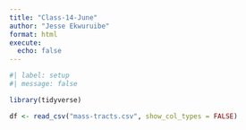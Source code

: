 ```yaml
---
title: "Class-14-June"
author: "Jesse Ekwuruibe"
format: html
execute: 
  echo: false
---
```


```r
#| label: setup
#| message: false

library(tidyverse)
```

```r
df <- read_csv("mass-tracts.csv", show_col_types = FALSE)
```

```r

```


